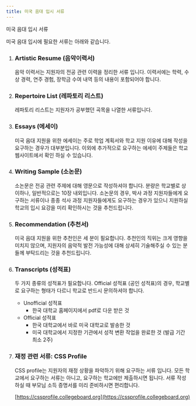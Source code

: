 ```yaml
---
title: 미국 음대 입시 서류
---
```


<UnderlinedHeading>미국 음대 입시 서류</UnderlinedHeading>

미국 음대 입시에 필요한 서류는 아래와 같습니다.

1. ### **Artistic Resume (음악이력서)**

   음악 이력서는 지원자의 전공 관련 이력을 정리한 서류 입니다. 이력서에는 학력, 수상 경력, 연주 경험, 장학금 수여 내역 등의 내용이 포함되어야 합니다.

2. ### **Repertoire List (레파토리 리스트)**

   레파토리 리스트는 지원자가 공부했던 곡목을 나열한 서류입니다.

3. ### **Essays (에세이)**

   미국 음대 지원을 위한 에세이는 주로 학업 계획서와 학교 지원 이유에 대해 작성을 요구하는 경우가 대부분입니다. 이외에 추가적으로 요구하는 에세이 주제들은 학교 웹사이트에서 확인 하실 수 있습니다.

4. ### **Writing Sample (소논문)**

   소논문은 전공 관련 주제에 대해 영문으로 작성하셔야 합니다. 분량은 학교별로 상이하나, 일반적으로는 10장 내외입니다. 소논문의 경우, 박사 과정 지원자들에게 요구하는 서류이나 종종 석사 과정 지원자들에게도 요구하는 경우가 있으니 지원하실 학교의 입시 요강을 미리 확인하시는 것을 추천드립니다.

5. ### **Recommendation (추천서)**

   미국 음대 지원을 위한 추천인은 세 분이 필요합니다. 추천인의 직위는 크게 영향을 미치지 않으며, 지원자의 음악적 발전 가능성에 대해 상세히 기술해주실 수 있는 분들께 부탁드리는 것을 추천드립니다.

6. ### **Transcripts (성적표)**

   두 가지 종류의 성적표가 필요합니다. Official 성적표 (공인 성적표)의 경우, 학교별로 요구하는 형태가 다르니 학교로 반드시 문의하셔야 합니다.

   <Box className='justify-start'>

   - Unofficial 성적표
     - 한국 대학교 홈페이지에서 pdf로 다운 받은 것
   - Official 성적표
     - 한국 대학교에서 바로 미국 대학교로 발송한 것
     - 미국 대학교에서 지정한 기관에서 성적 변환 작업을 완료한 것 (발급 기간 최소 2주)

   </Box>

7. ### **재정 관련 서류: CSS Profile**

   CSS profile는 지원자의 재정 상황을 파악하기 위해 요구하는 서류 입니다. 모든 학교에서 요구하는 서류는 아니고, 요구하는 학교에만 제출하시면 됩니다. 서류 작성 하실 때 부모님 소득 증명서를 미리 준비하시면 편리합니다.

   <Snippet>[https://cssprofile.collegeboard.org](https://cssprofile.collegeboard.org)</Snippet>
